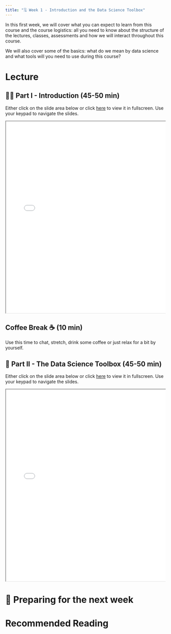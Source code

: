 ---
title: "🗓️ Week 1 - Introduction and the Data Science Toolbox"
---

In this first week, we will cover what you can expect to learn from this course and the course logistics: all you need to know about the structure of the lectures, classes, assessments and how we will interact throughout this course. 

We will also cover some of the basics: what do we mean by data science and what tools will you need to use during this course?

# Lecture

## 👨‍🏫 Part I - Introduction (45-50 min)

Either click on the slide area below or click [here](/slides/week01_slides_part1.html) to view it in fullscreen.
Use your keypad to navigate the slides.


<div class="container" style="position: relative;overflow: hidden;width: 100%;min-height:600px;">
<iframe src="/slides/week01_slides_part1.html" style="position=absolute;top: 0;left: 0;bottom: 0;right: 0;width: 100%;min-height:600px;"></iframe>
</div>


## Coffee Break ☕ (10 min)

Use this time to chat, stretch, drink some coffee or just relax for a bit by yourself.

## 🧰 Part II - The Data Science Toolbox (45-50 min)

Either click on the slide area below or click [here](/slides/week01_slides_part2.html) to view it in fullscreen.
Use your keypad to navigate the slides.

<div class="container" style="position: relative;overflow: hidden;width: 100%;min-height:600px;">
<iframe src="/slides/week01_slides_part2.html" style="position=absolute;top: 0;left: 0;bottom: 0;right: 0;width: 100%;min-height:600px;"></iframe>
</div>

# 📒 Preparing for the next week

<mark class="todo"></mark>

# Recommended Reading
<mark class="todo"></mark>